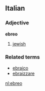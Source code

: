 ==Italian==
===Adjective===
'''ebreo'''

#[[jewish]]

===Related terms===
*[[ebraico]]
*[[ebraizzare]]

[[nl:ebreo]]